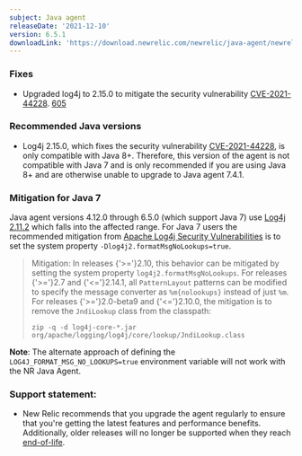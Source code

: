 ```yaml
---
subject: Java agent
releaseDate: '2021-12-10'
version: 6.5.1
downloadLink: 'https://download.newrelic.com/newrelic/java-agent/newrelic-agent/6.5.1/'
---
```


### Fixes
* Upgraded log4j to 2.15.0 to mitigate the security vulnerability [CVE-2021-44228](https://github.com/advisories/GHSA-jfh8-c2jp-5v3q). [605](https://github.com/newrelic/newrelic-java-agent/issues/605)

### Recommended Java versions
* Log4j 2.15.0, which fixes the security vulnerability [CVE-2021-44228](https://github.com/advisories/GHSA-jfh8-c2jp-5v3q), is only compatible with Java 8+. Therefore, this version of the agent is not compatible with Java 7 and is only recommended if you are using Java 8+ and are otherwise unable to upgrade to Java agent 7.4.1.

### Mitigation for Java 7
Java agent versions 4.12.0 through 6.5.0 (which support Java 7) use [Log4j 2.11.2](https://github.com/newrelic/newrelic-java-agent/blob/dc9f29ca94b453ea9e1132961b8e169588d1e665/newrelic-agent/build.gradle#L90) which falls into the affected range. For Java 7 users the recommended mitigation from [Apache Log4j Security Vulnerabilities](https://logging.apache.org/log4j/2.x/security.html) is to set the system property `-Dlog4j2.formatMsgNoLookups=true`.

> Mitigation: In releases {'>='}2.10, this behavior can be mitigated by setting the system property `log4j2.formatMsgNoLookups`. For releases {'>='}2.7 and {'<='}2.14.1, all `PatternLayout` patterns can be modified to specify the message converter as `%m{nolookups}` instead of just `%m`. For releases {'>='}2.0-beta9 and {'<='}2.10.0, the mitigation is to remove the `JndiLookup` class from the classpath:
>
> `zip -q -d log4j-core-*.jar org/apache/logging/log4j/core/lookup/JndiLookup.class`

**Note**: The alternate approach of defining the `LOG4J_FORMAT_MSG_NO_LOOKUPS=true` environment variable will not work with the NR Java Agent.

### Support statement:
* New Relic recommends that you upgrade the agent regularly to ensure that you're getting the latest features and
  performance benefits. Additionally, older releases will no longer be supported when they reach
  [end-of-life](https://docs.newrelic.com/docs/using-new-relic/cross-product-functions/install-configure/notification-changes-new-relic-saas-features-distributed-software/).

